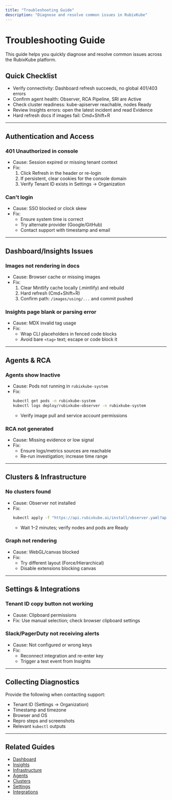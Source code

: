 ```yaml
---
title: "Troubleshooting Guide"
description: "Diagnose and resolve common issues in RubixKube"
---
```


# Troubleshooting Guide

This guide helps you quickly diagnose and resolve common issues across the RubixKube platform.

## Quick Checklist

- Verify connectivity: Dashboard refresh succeeds, no global 401/403 errors
- Confirm agent health: Observer, RCA Pipeline, SRI are Active
- Check cluster readiness: kube-apiserver reachable, nodes Ready
- Review Insights errors: open the latest incident and read Evidence
- Hard refresh docs if images fail: Cmd+Shift+R

---

## Authentication and Access

### 401 Unauthorized in console
- Cause: Session expired or missing tenant context
- Fix:
  1. Click Refresh in the header or re-login
  2. If persistent, clear cookies for the console domain
  3. Verify Tenant ID exists in Settings → Organization

### Can't login
- Cause: SSO blocked or clock skew
- Fix:
  - Ensure system time is correct
  - Try alternate provider (Google/GitHub)
  - Contact support with timestamp and email

---

## Dashboard/Insights Issues

### Images not rendering in docs
- Cause: Browser cache or missing images
- Fix:
  1. Clear Mintlify cache locally (.mintlify) and rebuild
  2. Hard refresh (Cmd+Shift+R)
  3. Confirm path: `/images/using/...` and commit pushed

### Insights page blank or parsing error
- Cause: MDX invalid tag usage
- Fix:
  - Wrap CLI placeholders in fenced code blocks
  - Avoid bare `<tag>` text; escape or code block it

---

## Agents & RCA

### Agents show Inactive
- Cause: Pods not running in `rubixkube-system`
- Fix:
  ```bash
  kubectl get pods -n rubixkube-system
  kubectl logs deploy/rubixkube-observer -n rubixkube-system
  ```
  - Verify image pull and service account permissions

### RCA not generated
- Cause: Missing evidence or low signal
- Fix:
  - Ensure logs/metrics sources are reachable
  - Re-run investigation; increase time range

---

## Clusters & Infrastructure

### No clusters found
- Cause: Observer not installed
- Fix:
  ```bash
  kubectl apply -f "https://api.rubixkube.ai/install/observer.yaml?apiKey=YOUR_KEY"
  ```
  - Wait 1–2 minutes; verify nodes and pods are Ready

### Graph not rendering
- Cause: WebGL/canvas blocked
- Fix:
  - Try different layout (Force/Hierarchical)
  - Disable extensions blocking canvas

---

## Settings & Integrations

### Tenant ID copy button not working
- Cause: Clipboard permissions
- Fix: Use manual selection; check browser clipboard settings

### Slack/PagerDuty not receiving alerts
- Cause: Not configured or wrong keys
- Fix:
  - Reconnect integration and re-enter key
  - Trigger a test event from Insights

---

## Collecting Diagnostics

Provide the following when contacting support:
- Tenant ID (Settings → Organization)
- Timestamp and timezone
- Browser and OS
- Repro steps and screenshots
- Relevant `kubectl` outputs

---

## Related Guides
- [Dashboard](/using/dashboard)
- [Insights](/using/insights)
- [Infrastructure](/using/infrastructure)
- [Agents](/using/agents)
- [Clusters](/using/clusters)
- [Settings](/using/settings)
- [Integrations](/using/integrations)


